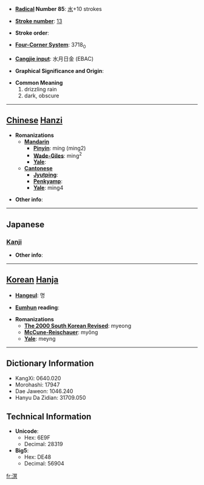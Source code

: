 * '''[[Wiktionary:Chinese radical index| Radical]] Number 85''': [[Wiktionary:Chinese radical index 水|水]]+10 strokes

* '''[[Wiktionary:Chinese total strokes index|Stroke number]]''': [[Wiktionary:Chinese total strokes index 13|13]]

* '''Stroke order''': 

* '''[[Wiktionary:Chinese four corner index|Four-Corner System]]''': 3718<sub>0</sub>

* '''[[Wiktionary:Chinese Cangjie index|Cangjie input]]''': 水月日金 (EBAC)

* '''Graphical Significance and Origin''': 

* '''Common Meaning'''
*#drizzling rain
*# dark, obscure


----

== [[Chinese]] [[Hanzi]] ==

* '''Romanizations'''
** '''[[Mandarin]]'''
*** '''[[Pinyin]]''': míng (ming2)
*** '''[[Wade-Giles]]''': ming<sup>2</sup>
*** '''[[Yale]]''': 
** '''[[Cantonese]]'''
*** '''[[Jyutping]]''':
*** '''[[Penkyamp]]''': 
*** '''[[Yale]]''': ming4

* '''Other info''': 

----

==Japanese==
===[[Kanji]]===
{{kanji|on readings=[[めい]] (mei)
|kun readings=[[くらい]] (kurai), [[うみ]] (umi)
}}

* '''Other info''':  

----

== [[Korean]] [[Hanja]] ==

* '''[[Hangeul]]''': 명

* '''[[Eumhun]] reading''': 

* '''Romanizations'''
** '''[[The 2000 South Korean Revised Romanization|The 2000 South Korean Revised]]''': myeong
** '''[[McCune-Reischauer]]''': myŏng
** '''[[Yale]]''': meyng

----

== Dictionary Information ==

* KangXi: 0640.020
* Morohashi: 17947
* Dae Jaweon: 1046.240
* Hanyu Da Zidian: 31709.050

== Technical Information ==

* '''Unicode''':
** Hex: 6E9F
** Decimal: 28319
* '''Big5''':
** Hex: DE48
** Decimal: 56904

[[fr:溟]]